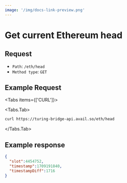 ```yaml
---
image: '/img/docs-link-preview.png'
---
```




# Get current Ethereum head

## Request

- `Path`: `/eth/head`
- `Method type`: `GET`

## Example Request

<Tabs items={['CURL']}>

<Tabs.Tab>
    
```bash filename="CURL"
curl https://turing-bridge-api.avail.so/eth/head
```

</Tabs.Tab>
</Tabs>

## Example response

```json showLineNumbers filename="Example JSON response"
{
  "slot":4454752,
  "timestamp":1709191840,
  "timestampDiff":1716
}
```
